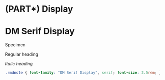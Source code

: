 # (PART\*) Display {-}

# DM Serif Display

Specimen

::: {.rmdnote}
Regular heading

_Italic heading_
:::

<link rel="preconnect" href="https://fonts.googleapis.com">
<link rel="preconnect" href="https://fonts.gstatic.com" crossorigin>
<link href="https://fonts.googleapis.com/css2?family=DM+Serif+Display:ital@0;1&display=swap" rel="stylesheet">

```css
.rmdnote { font-family: "DM Serif Display", serif; font-size: 2.5rem; }
```
